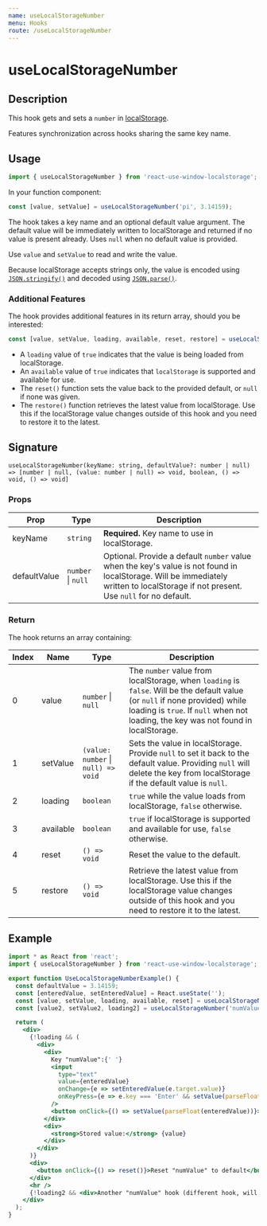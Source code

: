 ```yaml
---
name: useLocalStorageNumber
menu: Hooks
route: /useLocalStorageNumber
---
```



<h1>useLocalStorageNumber</h1>

## Description

This hook gets and sets a `number` in [localStorage](https://developer.mozilla.org/en-US/docs/Web/API/Window/localStorage). 

Features synchronization across hooks sharing the same key name.

## Usage

```jsx
import { useLocalStorageNumber } from 'react-use-window-localstorage';
```

In your function component:

```jsx
const [value, setValue] = useLocalStorageNumber('pi', 3.14159);
```

The hook takes a key name and an optional default value argument. The default value will be immediately written to localStorage and returned if no value is present already. Uses `null` when no default value is provided.

Use `value` and `setValue` to read and write the value.

Because localStorage accepts strings only, the value is encoded using 
[`JSON.stringify()`](https://developer.mozilla.org/en-US/docs/Web/JavaScript/Reference/Global_Objects/JSON/stringify) 
and decoded using [`JSON.parse()`](https://developer.mozilla.org/en-US/docs/Web/JavaScript/Reference/Global_Objects/JSON/parse).

### Additional Features

The hook provides additional features in its return array, should you be interested:

```jsx
const [value, setValue, loading, available, reset, restore] = useLocalStorageNumber('pi', 3.14159);
```

- A `loading` value of `true` indicates that the value is being loaded from localStorage.
- An `available` value of `true` indicates that `localStorage` is supported and available for use. 
- The `reset()` function sets the value back to the provided default, or `null` if none was given.
- The `restore()` function retrieves the latest value from localStorage. Use this if the localStorage value changes outside of this hook and you need to restore it to the latest.

## Signature

`useLocalStorageNumber(keyName: string, defaultValue?: number | null) => [number | null, (value: number | null) => void, boolean, () => void, () => void]`

### Props

| Prop | Type | Description |
|------|------|-------------|
| keyName | `string` | **Required.** Key name to use in localStorage. |
| defaultValue | `number` &#124; `null` | Optional. Provide a default `number` value when the key's value is not found in localStorage. Will be immediately written to localStorage if not present. Use `null` for no default. |

### Return

The hook returns an array containing:

| Index | Name | Type | Description |
|-------|------|------|-------------|
| 0 | value | `number` &#124; `null` | The `number` value from localStorage, when `loading` is `false`. Will be the default value (or `null` if none provided) while loading is `true`. If `null` when not loading, the key was not found in localStorage. |
| 1 | setValue | `(value: number` &#124; `null) => void` | Sets the value in localStorage. Provide `null` to set it back to the default value. Providing `null` will delete the key from localStorage if the default value is `null`. |
| 2 | loading | `boolean` | `true` while the value loads from localStorage, `false` otherwise. |
| 3 | available | `boolean` | `true` if localStorage is supported and available for use, `false` otherwise. |
| 4 | reset | `() => void` | Reset the value to the default. |
| 5 | restore | `() => void` | Retrieve the latest value from localStorage. Use this if the localStorage value changes outside of this hook and you need to restore it to the latest. |

## Example

<div style={{border: 'solid 2px #67788a', padding: '20px'}}>
  <UseLocalStorageNumberExample />
</div>

```jsx
import * as React from 'react';
import { useLocalStorageNumber } from 'react-use-window-localstorage';

export function UseLocalStorageNumberExample() {
  const defaultValue = 3.14159;
  const [enteredValue, setEnteredValue] = React.useState('');
  const [value, setValue, loading, available, reset] = useLocalStorageNumber('numValue', defaultValue);
  const [value2, setValue2, loading2] = useLocalStorageNumber('numValue', defaultValue);

  return (
    <div>
      {!loading && (
        <div>
          <div>
            Key "numValue":{' '}
            <input
              type="text"
              value={enteredValue}
              onChange={e => setEnteredValue(e.target.value)}
              onKeyPress={e => e.key === 'Enter' && setValue(parseFloat(enteredValue))}
            />
            <button onClick={() => setValue(parseFloat(enteredValue))}>Set</button>
          </div>
          <div>
            <strong>Stored value:</strong> {value}
          </div>
        </div>
      )}
      <div>
        <button onClick={() => reset()}>Reset "numValue" to default</button>
      </div>
      <hr />
      {!loading2 && <div>Another "numValue" hook (different hook, will synchronize): {value2}</div>}
    </div>
  );
}
```